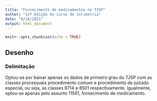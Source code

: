```yaml
---
title: "Fornecimento de medicamentos no TJSP"
author: "11ª Edição do curso de Jurimetria"
date: "9/18/2021"
output: html_document
---
```


```r
knitr::opts_chunk$set(echo = TRUE)
```

## Desenho


### Delimitação

Optou-se por baixar apenas os dados de primeiro grau do TJSP com as classes processuais procedimento comum e procedimento do juizado especial, ou seja, as classes 8714 e 8501 respectivamente. Igualmente, optou-se apenas pelo assunto 11561, fornecimento de medicamento.








